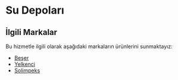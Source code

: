 # Su Depoları

## İlgili Markalar

Bu hizmetle ilgili olarak aşağıdaki markaların ürünlerini sunmaktayız:

*   [Beşer](/markalar/beser)
*   [Yelkenci](/markalar/yelkenci)
*   [Solimpeks](/markalar/solimpeks)